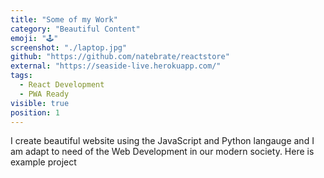 ```yaml
---
title: "Some of my Work"
category: "Beautiful Content"
emoji: "🕹️"
screenshot: "./laptop.jpg"
github: "https://github.com/natebrate/reactstore"
external: "https://seaside-live.herokuapp.com/"
tags:
  - React Development
  - PWA Ready
visible: true
position: 1
---
```


I create beautiful website using the JavaScript and Python langauge and I am adapt to need of the Web Development in our modern society. Here is example project